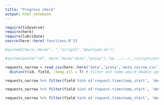 ```yaml
---
title: "Progress check"
output: html_notebook
---
```


```r
require(tidyverse)
require(here)
require(lubridate)
source(here::here('functions.R'))
```

```r
#system2(here::here("..","scripts","download.sh"))
```

```r
#system(paste("cd", here::here("data","proxy"),"&& ../../../scripts/pre-process.sh"))
```


```r
requests_narrow = read_csv(here::here('data','proxy','meta_narrow.csv'), col_types = "ccc", col_names = c('id','field','value')) %>%
  distinct(id, field, .keep_all = T) # filter out some weird double ups
```

```r
requests_narrow %>% filter(field %in% c('request.timestamp_start', 'device')) %>% spread(field, value, convert = T) %>% mutate(request.timestamp_start = bne_date_time(request.timestamp_start)) %>% filter(device=='mobile') %>% ggplot(aes(request.timestamp_start)) + geom_histogram(aes(fill=device), position="stack", binwidth=900) + scale_y_log10()
```

```r
requests_narrow %>% filter(field %in% c('request.timestamp_start', 'device')) %>% distinct(id, field, .keep_all=T) %>% spread(field, value, convert = T) %>% mutate(request.timestamp_start = bne_date_time(request.timestamp_start))  %>% filter(device=='laptop') %>% ggplot(aes(request.timestamp_start)) + geom_histogram(aes(fill=device), position="stack", binwidth=900) + scale_y_log10()
```

```r
requests_narrow %>% filter(field %in% c('request.timestamp_start', 'device')) %>% distinct(id, field, .keep_all=T) %>% spread(field, value, convert = T) %>% mutate(request.timestamp_start = bne_date_time(request.timestamp_start))  %>% ggplot(aes(request.timestamp_start)) + geom_histogram(aes(fill=device), position="dodge", binwidth=3600) + scale_y_log10()
```
